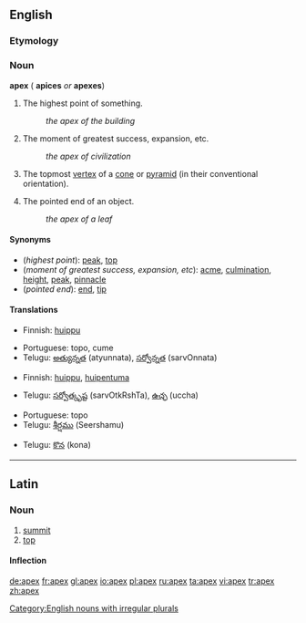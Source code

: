 {{see|ápex}}
==English==

===Etymology===
{{L.}}

===Noun===
'''apex''' ({{plural}} '''apices''' ''or'' '''apexes''')

# The highest point of something.
#:''the apex of the building''
# {{figuratively}} The moment of greatest success, expansion, etc.
#:''the apex of civilization''
# {{geometry}} The topmost [[vertex]] of a [[cone]] or [[pyramid]] (in their conventional orientation).
# The pointed end of an object.
#:''the apex of a leaf''

====Synonyms====
*(''highest point''): [[peak]], [[top]]
*(''moment of greatest success, expansion, etc''): [[acme]], [[culmination]], [[height]], [[peak]], [[pinnacle]]
*(''pointed end''): [[end]], [[tip]]

====Translations====

{{trans-top|highest point}}
*Finnish: [[huippu]]
{{trans-mid}}
*Portuguese: topo, cume
*Telugu: [[అత్యున్నత]] (atyunnata), [[సర్వోన్నత]] (sarvOnnata)
{{trans-bottom}}

{{trans-top|moment of greatest success, expansion, etc}}
*Finnish: [[huippu]], [[huipentuma]]
{{trans-mid}}
*Telugu: [[సర్వోత్కృష్ట]] (sarvOtkRshTa), [[ఉచ్ఛ]] (uccha)
{{trans-bottom}}

{{trans-top|in geometry: topmost vertex of a cone or pyramid}}
{{trans-mid}}
*Portuguese: topo
*Telugu: [[శీర్షము]] (Seershamu)
{{trans-bottom}}

{{trans-top|pointed end}}
{{trans-mid}}
*Telugu: [[కొన]] (kona)
{{trans-bottom}}

[[Category:English nouns with irregular plurals]]

----

==Latin==
=== Noun ===
{{la-noun|apex|apicis|apicis|m|third}}
# [[summit]]
# [[top]]

==== Inflection ====
{{la-decl-3rd|apex|apex|apic}}

[[de:apex]]
[[fr:apex]]
[[gl:apex]]
[[io:apex]]
[[pl:apex]]
[[ru:apex]]
[[ta:apex]]
[[vi:apex]]
[[tr:apex]]
[[zh:apex]]